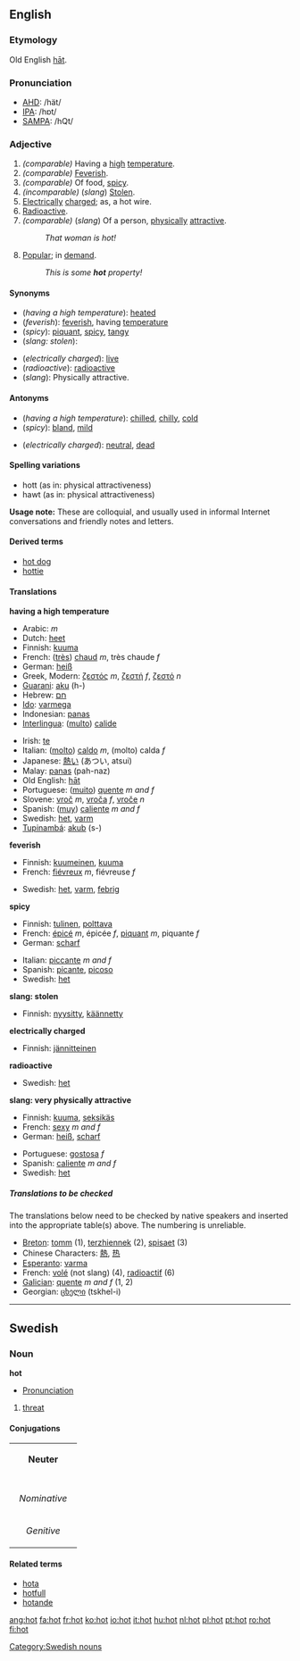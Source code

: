 ==English==

{{rank|eat|et|scene|845|hot|I\'d|fifty|trust}}

===Etymology===
Old English [[hat#Old English|hāt]].

===Pronunciation===
*[[w:AHD|AHD]]: /hät/
*[[w:IPA|IPA]]: /hɒt/
*[[w:SAMPA|SAMPA]]: /hQt/

===Adjective===
{{en-ad2|'''hot'''|'''[[hotter]]'''|'''[[hottest]]'''}}
#''(comparable)'' Having a [[high]] [[temperature]].
#''(comparable)'' [[feverish|Feverish]].
#''(comparable)'' Of food, [[spicy]].
#''(incomparable)'' (''slang'') [[steal|Stolen]].
#[[electrical|Electrically]] [[charge]]d; as, a hot wire.
#<!--slang?-->[[radioactive|Radioactive]].
#''(comparable)'' (''slang'') Of a person, [[physical]]ly [[attractive]].
#:''That woman is hot!''
#[[popular|Popular]]; in [[demand]].
#: ''This is some '''hot''' property!''

====Synonyms====
{{top}}
*(''having a high temperature''): [[heated]]
*(''feverish''): [[feverish]], having [[temperature]]
*(''spicy''): [[piquant]], [[spicy]], [[tangy]]
*(''slang: stolen''):
{{mid}}
*(''electrically charged''): [[live]]
*(''radioactive''): [[radioactive]]
*(''slang''): Physically attractive.
{{bottom}}

====Antonyms====
{{top}}
*(''having a high temperature''): [[chilled]], [[chilly]], [[cold]]
*(''spicy''): [[bland]], [[mild]]
{{mid}}
*(''electrically charged''): [[neutral]], [[dead]]

{{bottom}}

====Spelling variations====
*hott (as in: physical attractiveness)
*hawt (as in: physical attractiveness)
'''Usage note:''' These are colloquial, and usually used in informal Internet conversations and friendly notes and letters.

====Derived terms====
*[[hot dog]]
*[[hottie]]

====Translations====

'''having a high temperature'''
{{top}}
*Arabic: {{ARchar|[[حار]]}} ''m''
*Dutch: [[heet]]
*Finnish: [[kuuma]]
*French: ([[très]]) [[chaud]] ''m'', très chaude ''f''
*German: [[heiß]]
*Greek, Modern: [[ζεστός]] ''m'', [[ζεστή]] ''f'', [[ζεστό]] ''n''
*[[Guarani]]: [[aku]] (h-)
*Hebrew: [[חם]]
*[[Ido]]: [[varmega]]
*Indonesian: [[panas]]
*[[Interlingua]]: ([[multo]]) [[calide]]
{{mid}}
*Irish: [[te#Irish|te]]
*Italian: ([[molto]]) [[caldo]] ''m'', (molto) calda ''f''
*Japanese: [[熱い]] (あつい, atsui)
*Malay: [[panas]] (pah-naz)
*Old English: [[hat#Old English|hāt]]
*Portuguese: ([[muito]]) [[quente]] ''m and f''
*Slovene: [[vroč]] ''m'', [[vroča]] ''f'', [[vroče]] ''n''
*Spanish: ([[muy]]) [[caliente]] ''m and f''
*Swedish: [[het]], [[varm]]
*[[Tupinambá]]: [[akub]] (s-)
{{bottom}}

'''feverish'''
{{top}}
*Finnish: [[kuumeinen]], [[kuuma]]
*French: [[fiévreux]] ''m'', fiévreuse ''f''
{{mid}}
*Swedish: [[het]], [[varm]], [[febrig]]
{{bottom}}

'''spicy'''
{{top}}
*Finnish: [[tulinen]], [[polttava]]
*French: [[épicé]] ''m'', épicée ''f'', [[piquant#French|piquant]] ''m'', piquante ''f''
*German: [[scharf]]
{{mid}}
*Italian: [[piccante]] ''m and f''
*Spanish: [[picante]], [[picoso]]
*Swedish: [[het]]
{{bottom}}

'''slang: stolen'''
{{top}}
*Finnish: [[nyysitty]], [[käännetty]]
{{mid}}
{{bottom}}

'''electrically charged'''
{{top}}
*Finnish: [[jännitteinen]]
{{mid}}
{{bottom}}

'''radioactive'''
{{top}}
*Swedish: [[het]]
{{mid}}
{{bottom}}

'''slang: very physically attractive'''
{{top}}
*Finnish: [[kuuma]], [[seksikäs]]
*French: [[sexy#French|sexy]] ''m and f''
*German: [[heiß]], [[scharf]]
{{mid}}
*Portuguese: [[gostosa]] ''f''
*Spanish: [[caliente]] ''m and f''
*Swedish: [[het]]
{{bottom}}

=====Translations to be checked=====
<!--Remove this section once all of the translations below have been moved into the tables above.-->

The translations below need to be checked by native speakers and inserted into the appropriate table(s) above.  The numbering is unreliable.

*[[Breton]]: [[tomm]] (1), [[terzhiennek]] (2), [[spisaet]] (3)
*Chinese Characters: [[熱]], [[热]]
*[[Esperanto]]: [[varma]]
*French: [[volé]] (not slang) (4), [[radioactif]] (6)
*[[Galician]]: [[quente]] ''m and f'' (1, 2)
*Georgian: [[ცხელი]] (tskhel-i)

----

==Swedish==
===Noun===
'''hot'''
*[[Wiktionary:Swedish_pronunciation|Pronunciation]] {{IPA|/huːt/}} {{Audio|sv-hot.ogg|Audio}}
#[[threat]]

====Conjugations====
{| border=1 cellspacing=0 
| bgcolor=#FFFFF0 colspan=5 align=center | '''Neuter''' 
|- 
|- bgcolor=#FFFFF0 align=center 
! rowspan=2 | 
| colspan=2 width=105 | ''Singular'' 
| colspan=2 | ''Plural'' 
|- bgcolor=#FFFFF0 align=center 
| width=105 | ''Indefinite'' 
| width=105 | ''Definite'' 
| width=105 | ''Indefinite'' 
|  width=105 | ''Definite'' 
|- align=center 
| width=105 bgcolor=#FFFFF0 | ''Nominative'' 
| [[hot]] 
| [[hotet]] 
| [[hot]] 
| [[hoten]] 
|- align=center 
| width=105 bgcolor=#FFFFF0 | ''Genitive'' 
| [[hots]] 
| [[hotets]] 
| [[hots]] 
| [[hotens]] 
|} 

====Related terms====
*[[hota]]
*[[hotfull]]
*[[hotande]]

[[Category:Swedish nouns]]

[[ang:hot]]
[[fa:hot]]
[[fr:hot]]
[[ko:hot]]
[[io:hot]]
[[it:hot]]
[[hu:hot]]
[[nl:hot]]
[[pl:hot]]
[[pt:hot]]
[[ro:hot]]
[[fi:hot]]